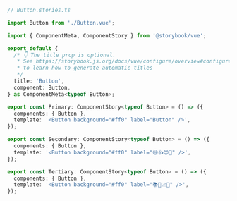 ```ts
// Button.stories.ts

import Button from './Button.vue';

import { ComponentMeta, ComponentStory } from '@storybook/vue';

export default {
  /* 👇 The title prop is optional.
   * See https://storybook.js.org/docs/vue/configure/overview#configure-story-loading
   * to learn how to generate automatic titles
   */
  title: 'Button',
  component: Button,
} as ComponentMeta<typeof Button>;

export const Primary: ComponentStory<typeof Button> = () => ({
  components: { Button },
  template: '<Button background="#ff0" label="Button" />',
});

export const Secondary: ComponentStory<typeof Button> = () => ({
  components: { Button },
  template: '<Button background="#ff0" label="😄👍😍💯" />',
});

export const Tertiary: ComponentStory<typeof Button> = () => ({
  components: { Button },
  template: '<Button background="#ff0" label="📚📕📈🤓" />',
});
```
